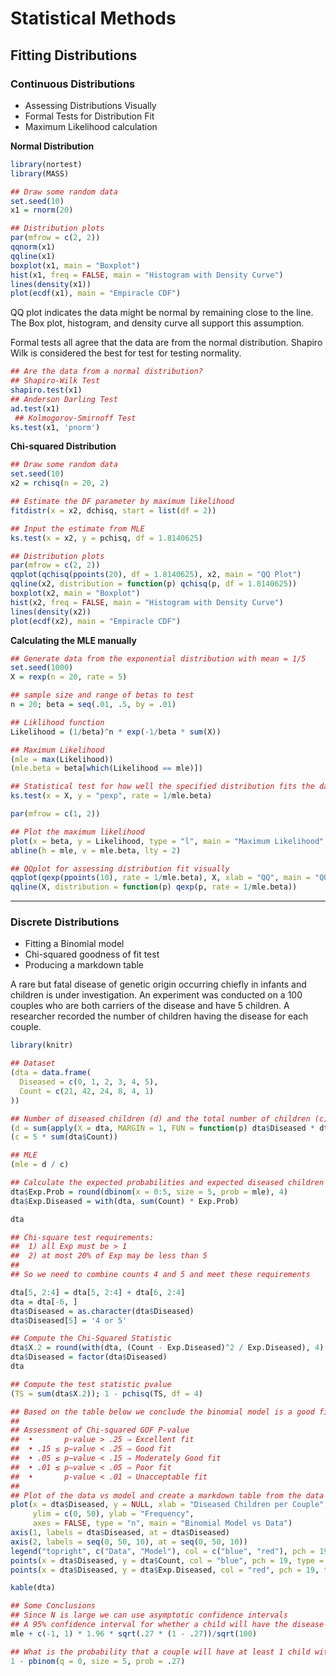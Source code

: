 # Statistical Methods {-}

## Fitting Distributions {-}

### Continuous Distributions {-}
  * Assessing Distributions Visually
  * Formal Tests for Distribution Fit
  * Maximum Likelihood calculation

**Normal Distribution**

```r
library(nortest)
library(MASS)

## Draw some random data
set.seed(10)
x1 = rnorm(20)

## Distribution plots
par(mfrow = c(2, 2))
qqnorm(x1)
qqline(x1)
boxplot(x1, main = "Boxplot")
hist(x1, freq = FALSE, main = "Histogram with Density Curve")
lines(density(x1))
plot(ecdf(x1), main = "Empiracle CDF")

```

QQ plot indicates the data might be normal by remaining close to the line. The Box plot, histogram, and density curve all support this assumption.

Formal tests all agree that the data are from the normal distribution. Shapiro Wilk is considered the best for test for testing normality.

```r
## Are the data from a normal distribution?
## Shapiro-Wilk Test
shapiro.test(x1)
## Anderson Darling Test
ad.test(x1)
 ## Kolmogorov-Smirnoff Test
ks.test(x1, 'pnorm')

```

**Chi-squared Distribution**

```r
## Draw some random data
set.seed(10)
x2 = rchisq(n = 20, 2)

## Estimate the DF parameter by maximum likelihood
fitdistr(x = x2, dchisq, start = list(df = 2))

## Input the estimate from MLE
ks.test(x = x2, y = pchisq, df = 1.8140625)

## Distribution plots
par(mfrow = c(2, 2))
qqplot(qchisq(ppoints(20), df = 1.8140625), x2, main = "QQ Plot")
qqline(x2, distribution = function(p) qchisq(p, df = 1.8140625))
boxplot(x2, main = "Boxplot")
hist(x2, freq = FALSE, main = "Histogram with Density Curve")
lines(density(x2))
plot(ecdf(x2), main = "Empiracle CDF")

```

**Calculating the MLE manually**

```r

## Generate data from the exponential distribution with mean = 1/5
set.seed(1000)
X = rexp(n = 20, rate = 5)

## sample size and range of betas to test
n = 20; beta = seq(.01, .5, by = .01)

## Liklihood function
Likelihood = (1/beta)^n * exp(-1/beta * sum(X))

## Maximum Likelihood
(mle = max(Likelihood))
(mle.beta = beta[which(Likelihood == mle)])

## Statistical test for how well the specified distribution fits the data
ks.test(x = X, y = "pexp", rate = 1/mle.beta)

par(mfrow = c(1, 2))

## Plot the maximum likelihood
plot(x = beta, y = Likelihood, type = "l", main = "Maximum Likelihood", lwd = 2)
abline(h = mle, v = mle.beta, lty = 2)

## QQplot for assessing distribution fit visually
qqplot(qexp(ppoints(10), rate = 1/mle.beta), X, xlab = "QQ", main = "QQ Plot")
qqline(X, distribution = function(p) qexp(p, rate = 1/mle.beta))

```

---

### Discrete Distributions {-}
*  Fitting a Binomial model
*  Chi-squared goodness of fit test
*  Producing a markdown table

A rare but fatal disease of genetic origin occurring chiefly in infants and children is under investigation. An experiment was conducted on a 100 couples who are both carriers of the disease and have 5 children. A researcher recorded the number of children having the disease for each couple.

```r
library(knitr)

## Dataset
(dta = data.frame(
  Diseased = c(0, 1, 2, 3, 4, 5),
  Count = c(21, 42, 24, 8, 4, 1)
))

## Number of diseased children (d) and the total number of children (c)
(d = sum(apply(X = dta, MARGIN = 1, FUN = function(p) dta$Diseased * dta$Count)[,1]))
(c = 5 * sum(dta$Count))

## MLE
(mle = d / c)

## Calculate the expected probabilities and expected diseased children
dta$Exp.Prob = round(dbinom(x = 0:5, size = 5, prob = mle), 4)
dta$Exp.Diseased = with(dta, sum(Count) * Exp.Prob)

dta

## Chi-square test requirements:
##  1) all Exp must be > 1
##  2) at most 20% of Exp may be less than 5
##
## So we need to combine counts 4 and 5 and meet these requirements

dta[5, 2:4] = dta[5, 2:4] + dta[6, 2:4]
dta = dta[-6, ]
dta$Diseased = as.character(dta$Diseased)
dta$Diseased[5] = '4 or 5'

## Compute the Chi-Squared Statistic
dta$X.2 = round(with(dta, (Count - Exp.Diseased)^2 / Exp.Diseased), 4)
dta$Diseased = factor(dta$Diseased)
dta

## Compute the test statistic pvalue
(TS = sum(dta$X.2)); 1 - pchisq(TS, df = 4)

## Based on the table below we conclude the binomial model is a good fit for the data
##
## Assessment of Chi-squared GOF P-value
##  •       p-value > .25 ⇒ Excellent fit
##  • .15 ≤ p−value < .25 ⇒ Good fit
##  • .05 ≤ p−value < .15 ⇒ Moderately Good fit
##  • .01 ≤ p−value < .05 ⇒ Poor fit
##  •       p-value < .01 ⇒ Unacceptable fit
##
## Plot of the data vs model and create a markdown table from the data frame
plot(x = dta$Diseased, y = NULL, xlab = "Diseased Children per Couple",
     ylim = c(0, 50), ylab = "Frequency",
     axes = FALSE, type = "n", main = "Binomial Model vs Data")
axis(1, labels = dta$Diseased, at = dta$Diseased)
axis(2, labels = seq(0, 50, 10), at = seq(0, 50, 10))
legend("topright", c("Data", "Model"), col = c("blue", "red"), pch = 19, bty = "n")
points(x = dta$Diseased, y = dta$Count, col = "blue", pch = 19, type = "b")
points(x = dta$Diseased, y = dta$Exp.Diseased, col = "red", pch = 19, type = "b")

kable(dta)

## Some Conclusions
## Since N is large we can use asymptotic confidence intervals
## A 95% confidence interval for whether a child will have the disease
mle + c(-1, 1) * 1.96 * sqrt(.27 * (1 - .27))/sqrt(100)

## What is the probability that a couple will have at least 1 child with the disease?
1 - pbinom(q = 0, size = 5, prob = .27)

```
